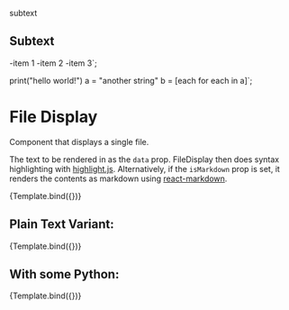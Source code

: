

<Meta title="Components/File Browser/File Display" component={FileDisplay} />


subtext
## Subtext
-item 1
-item 2
-item 3`;

  print("hello world!")
  a = "another string"
  b = [each for each in a]`;

# File Display

Component that displays a single file.

The text to be rendered in as the `data` prop.
FileDisplay then does syntax highlighting with [highlight.js](https://highlightjs.org/). Alternatively, if the `isMarkdown` prop is set, it renders the contents as markdown using [react-markdown](https://www.npmjs.com/package/react-markdown).

<Canvas>
  <Story name="Markdown" args={{ isMarkdown: true, data: markdownSample }}>
    {Template.bind({})}
  </Story>
</Canvas>

<ArgsTable story="Markdown" />

## Plain Text Variant:

<Canvas>
  <Story name="Plain Text" args={{ isMarkdown: false, data: "Hello world!" }}>
    {Template.bind({})}
  </Story>
</Canvas>

## With some Python:

<Canvas>
  <Story name="Python" args={{ isMarkdown: false, data: pythonSample }}>
    {Template.bind({})}
  </Story>
</Canvas>
